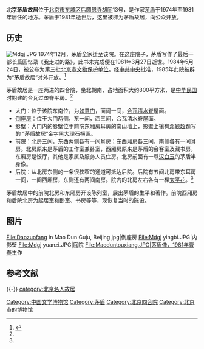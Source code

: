 {{Coord|39.938733|116.404679|type:landmark_region:CN-11_source:GoogleMaps|display=title}}
{{文物保护单位
| 级别 = 省级
| 省区市 = 北京市
| 图片 = [[File:Maodunguju.JPG|200px]]
| 名称 = 茅盾故居
| 编号 = 3-56
| 分类 = 近现代建筑
| 时代 = 1974年至1981年
| 所在 = [[北京市|北京市]][[东城区_(北京市)|东城区]]
| 登录 = 1984年5月24日
}}
'''北京茅盾故居'''位于[[北京市|北京市]][[东城区_(北京市)|东城区]][[后圆恩寺胡同|后圆恩寺胡同]]13号，是作家[[茅盾|茅盾]]于1974年至1981年居住的地方。茅盾于1981年逝世后，这里被辟为茅盾故居，向公众开放。

==历史==
[[File:Mdgj.JPG|thumb]]
1974年12月，茅盾全家迁至该院。在这座院子，茅盾写作了最后一部长篇回忆录《我走过的路》，此书未完成便在1981年3月27日逝世。1984年5月24日，被公布为第三批[[北京市文物保护单位|北京市文物保护单位]]。经[[中共中央|中共中央]]批准，1985年此院被辟为“茅盾故居”对外开放。<ref name=dhly>{{Cite web |url=http://www.bjdclib.com/subdb/laneculture/historybuilding/200906/t20090615_2134.html |title=茅盾故居，东华流韵，于2014-01-03查阅 |accessdate=2014-01-03 |archive-date=2014-01-03 |archive-url=https://web.archive.org/web/20140103165837/http://www.bjdclib.com/subdb/laneculture/historybuilding/200906/t20090615_2134.html |dead-url=no }}</ref>

茅盾故居是一座两进的四合院，坐北朝南，占地面积大约800平方米，是[[中华民国|中华民国]]时期建的合瓦过垄脊平房。<ref name=dhly/>
*大门：位于该院东南位，为[[如意门|如意门]]，面阔一间，[[仰合瓦|合瓦]][[清水脊|清水脊]]屋面。
*[[倒座房|倒座房]]：位于大门两侧，东一间，西三间，合瓦清水脊屋面。
*影壁：大门内的影壁位于前院东厢房耳房的南山墙上，影壁上镶有[[邓颖超|邓颖超]]题写的 “茅盾故居”金字黑大理石横匾。
*前院：北房三间，东西两侧各有一间耳房；东西厢房各三间，南侧各有一间耳房。北房原来是茅盾的工作室兼卧室，西厢房原来是茅盾的会客室及藏书房，东厢房是饭厅，其他是家属及服务人员住房。北房前面有一尊[[汉白玉|汉白玉]]的茅盾半身像。
*后院：从北房东侧的一条很狭窄的通道可抵达后院。后院有五间北房带东耳房一间，一间西厢房，东侧还有两间南房。院内的北房左右各有一棵[[太平花|太平花]]。<ref name=dhly/>

茅盾故居中的前院北房和东厢房开设陈列室，展出茅盾的生平和著作。前院西厢房和后院北房为起居室和卧室、书房等等，现恢复当时的陈设。

==图片==
<gallery>
File:Daozuofang in Mao Dun Guju, Beijing.jpg|倒座房
File:Mdgj yingbi.JPG|内影壁
File:Mdgj yuanzi.JPG|庭院
File:Maoduntouxiang.JPG|茅盾像，1981年[[曹春生|曹春生]]作
</gallery>

== 参考文献 ==
{{Reflist}}

{{-}}
{{北京市文物保护单位}}
[[Category:中国文学博物馆|Category:中国文学博物馆]]
[[Category:茅盾|Category:茅盾]]
[[Category:北京四合院|Category:北京四合院]]
[[Category:北京市的博物馆|Category:北京市的博物馆]]
[[category:北京名人故居|category:北京名人故居]]